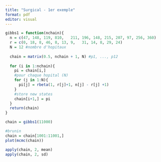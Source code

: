 ```yaml
---
title: "Surgical - 1er exemple"
format: pdf
editor: visual
---
```


```r
gibbs1 = function(nchain){
  n = c(47, 148, 119, 810,   211, 196, 148, 215, 207, 97, 256, 360)
  r = c(0, 18, 8, 46, 8, 13, 9,   31, 14, 8, 29, 24)
  N = 12 #nombre d'hopitaux
  
  chain = matrix(0.5, nchain + 1, N) #p1, ..., p12
  
  for (i in 1:nchain){
    pi = chain[i,]
    #pour chaque hopital (N)
    for (j in 1:N){
      pi[j] = rbeta(1, r[j]+1, n[j] - r[j] +1)
    }
    #store new states
    chain[i+1,] = pi 
  }
  return(chain)
}
```

```r
chain = gibbs1(11000)

#brunin
chain = chain[1001:11001,]
plot(mcmc(chain))
```

```r
apply(chain, 2, mean)
apply(chain, 2, sd)
```
